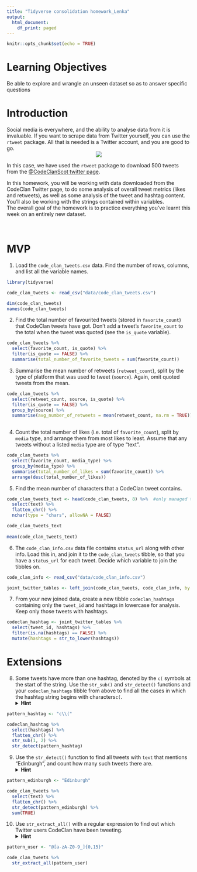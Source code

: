 ```yaml
---
title: "Tidyverse consolidation homework_Lenka"
output:
  html_document:
    df_print: paged
---
```


```r
knitr::opts_chunk$set(echo = TRUE)
```


# Learning Objectives 

Be able to explore and wrangle an unseen dataset so as to answer specific questions

# Introduction

Social media is everywhere, and the ability to analyse data from it is invaluable. If you want to scrape data from Twitter yourself, you can use the `rtweet` package. All that is needed is a Twitter account, and you are good to go. 
<center>
![](http://www.storybench.org/wp-content/uploads/2018/11/rtweet-730x461.png)
</center>

In this case, we have used the `rtweet` package to download 500 tweets from the [@CodeClanScot twitter page](https://twitter.com/CodeClanScot). 
  
In this homework, you will be working with data downloaded from the CodeClan Twitter page, to do some analysis of overall tweet metrics (likes and retweets), as well as some analysis of the tweet and hashtag content. You'll also be working with the strings contained within variables. 
<br>
The overall goal of the homework is to practice everything you've learnt this week on an entirely new dataset. 
<br>

<br>

# MVP 

1. Load the `code_clan_tweets.csv` data. Find the number of rows, columns, and list all the variable names. 
```r
library(tidyverse)

code_clan_tweets <- read_csv("data/code_clan_tweets.csv")

dim(code_clan_tweets)
names(code_clan_tweets)
```



2. Find the total number of favourited tweets (stored in `favorite_count`) that CodeClan tweets have got. Don't add a tweet's `favorite_count` to the total when the tweet was quoted (see the `is_quote` variable).

```r
code_clan_tweets %>% 
  select(favorite_count, is_quote) %>% 
  filter(is_quote == FALSE) %>% 
  summarise(total_number_of_favorite_tweets = sum(favorite_count))
```

3. Summarise the mean number of retweets (`retweet_count`), split by the type of platform that was used to tweet (`source`). Again, omit quoted tweets from the mean.

```r
code_clan_tweets %>% 
  select(retweet_count, source, is_quote) %>% 
  filter(is_quote == FALSE) %>% 
  group_by(source) %>% 
  summarise(avg_number_of_retweets = mean(retweet_count, na.rm = TRUE))
  
```


4. Count the total number of likes (i.e. total of `favorite_count`), split by `media` type, and arrange them from most likes to least. Assume that any tweets without a listed `media` type are of type "text". 

```r
code_clan_tweets %>% 
  select(favorite_count, media_type) %>% 
  group_by(media_type) %>% 
  summarise(total_number_of_likes = sum(favorite_count)) %>% 
  arrange(desc(total_number_of_likes))
```


5. Find the mean number of characters that a CodeClan tweet contains.  

```r
code_clan_tweets_text <- head(code_clan_tweets, 8) %>%  #only managed to get it running with head prefix, and up to 8 observations
  select(text) %>% 
  flatten_chr() %>% 
  nchar(type = "chars", allowNA = FALSE) 

code_clan_tweets_text
  
mean(code_clan_tweets_text)
```


6. The `code_clan_info.csv` data file contains `status_url` along with other info. Load this in, and join it to the `code_clan_tweets` tibble, so that you have a `status_url` for each tweet. Decide which variable to join the tibbles on.  

```r
code_clan_info <- read_csv("data/code_clan_info.csv")

joint_twitter_tables <- left_join(code_clan_tweets, code_clan_info, by = "tweet_id")
```


7. From your new joined data, create a new tibble `codeclan_hashtags` containing only the `tweet_id` and hashtags in lowercase for analysis. Keep only those tweets with hashtags.

```r
codeclan_hashtag <- joint_twitter_tables %>% 
  select(tweet_id, hashtags) %>% 
  filter(is.na(hashtags) == FALSE) %>% 
  mutate(hashtags = str_to_lower(hashtags))
```


# Extensions

8. Some tweets have more than one hashtag, denoted by the `c(` symbols at the start of the string. Use the `str_sub()` and `str_detect()` functions and your `codeclan_hashtags` tibble from above to find all the cases in which the hashtag string begins with characters`c(`.
<details>
<summary>**Hint**</summary>
Try a regex pattern `"c\\("`. The double backslash is necessary in R to mark a backslash as itself being escaped. 
</details>

```r
pattern_hashtag <- "c\\(" 

codeclan_hashtag %>% 
  select(hashtags) %>% 
  flatten_chr() %>% 
  str_sub(1, 2) %>% 
  str_detect(pattern_hashtag)
```



9. Use the `str_detect()` function to find all tweets with `text` that mentions "Edinburgh", and count how many such tweets there are. 
<details>
<summary>**Hint**</summary>
You may need to make sure your tweets are all the same case before searching.
</details>

```r
pattern_edinburgh <- "Edinburgh"

code_clan_tweets %>% 
  select(text) %>% 
  flatten_chr() %>% 
  str_detect(pattern_edinburgh) %>% 
  sum(TRUE)
```


10. Use `str_extract_all()` with a regular expression to find out which Twitter users CodeClan have been tweeting. 
<details>
<summary>**Hint**</summary>
Think about all the different characters which could be in a Twitter username, do a bit of online research
</details>

```r
pattern_user <- "@[a-zA-Z0-9_]{0,15}"

code_clan_tweets %>% 
  str_extract_all(pattern_user)
```


